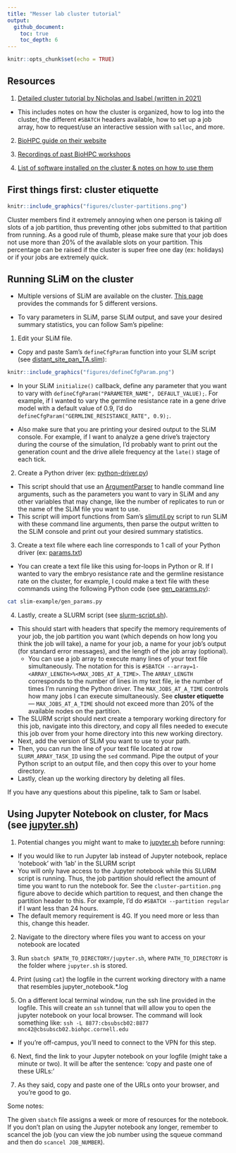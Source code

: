 ```yaml
---
title: "Messer lab cluster tutorial"
output: 
  github_document:
    toc: true
    toc_depth: 6
---
```


```r
knitr::opts_chunk$set(echo = TRUE)
```

## Resources

1. [Detailed cluster tutorial by Nicholas and Isabel (written in 2021)](https://github.com/therkildsen-lab/user-guide/blob/master/slurm_tutorial/slurm.md)
  
  * This includes notes on how the cluster is organized, how to log into the cluster, the different `#SBATCH` headers available, how to set up a job array, how to request/use an interactive session with `salloc`, and more.

2. [BioHPC guide on their website](https://biohpc.cornell.edu/lab/cbsubscb_SLURM.htm)

3. [Recordings of past BioHPC workshops](https://biohpc.cornell.edu/login_bio.aspx?ReturnURL=/lab/medialist.aspx)

4. [List of software installed on the cluster & notes on how to use them](https://biohpc.cornell.edu/lab/userguide.aspx?a=software)

## First things first: cluster etiquette 

```r
knitr::include_graphics("figures/cluster-partitions.png")
```
Cluster members find it extremely annoying when one person is taking *all* slots of a job partition, thus preventing other jobs submitted to that partition from running. As a good rule of thumb, please make sure that your job does not use more than 20% of the available slots on your partition. This percentage can be raised if the cluster is super free one day (ex: holidays) or if your jobs are extremely quick.

## Running SLiM on the cluster

* Multiple versions of SLiM are available on the cluster. [This page](https://biohpc.cornell.edu/lab/userguide.aspx?a=software&i=411#c) provides the commands for 5 different versions.

* To vary parameters in SLiM, parse SLiM output, and save your desired summary statistics, you can follow Sam's pipeline:

1. Edit your SLiM file. 
  + Copy and paste Sam's `defineCfgParam` function into your SLiM script (see [distant_site_pan_TA.slim](slim-example/distant_site_pan_TA.slim)):
```r
knitr::include_graphics("figures/defineCfgParam.png")
```
 
  + In your SLiM `initialize()` callback, define any parameter that you want to vary with `defineCfgParam("PARAMETER_NAME", DEFAULT_VALUE);`. For example, if I wanted to vary the germline resistance rate in a gene drive model with a default value of 0.9, I'd do `defineCfgParam("GERMLINE_RESISTANCE_RATE", 0.9);`.

 + Also make sure that you are printing your desired output to the SLiM console. For example, if I want to analyze a gene drive's trajectory during the course of the simulation, I'd probably want to print out the generation count and the drive allele frequency at the `late()` stage of each tick. 

2. Create a Python driver (ex: [python-driver.py](slim-example/python-driver.py))
  + This script should that use an [ArgumentParser](https://docs.python.org/3/library/argparse.html) to handle command line arguments, such as the parameters you want to vary in SLiM and any other variables that may change, like the number of replicates to run or the name of the SLiM file you want to use. 
 + This script will import functions from Sam's [slimutil.py](slim-example/slimutil.py) script to run SLiM with these command line arguments, then parse the output written to the SLiM console and print out your desired summary statistics.
  
3. Create a text file where each line corresponds to 1 call of your Python driver (ex: [params.txt](slim-example/params.txt))
 + You can create a text file like this using for-loops in Python or R. If I wanted to vary the embryo resistance rate and the germline resistance rate on the cluster, for example, I could make a text file with these commands using the following Python code (see [gen_params.py](slim-example/gen_params.py)):
```bash
cat slim-example/gen_params.py
```
  
4. Lastly, create a SLURM script (see [slurm-script.sh](slim-example/slurm-script.sh)). 
  + This should start with headers that specify the memory requirements of your job, the job partition you want (which depends on how long you think the job will take), a name for your job, a name for your job's output (for standard error messages), and the length of the job array (optional).
    * You can use a job array to execute many lines of your text file simultaneously. The notation for this is `#SBATCH --array=1-<ARRAY_LENGTH>%<MAX_JOBS_AT_A_TIME>`. The `ARRAY_LENGTH` corresponds to the number of lines in my text file, ie the number of times I'm running the Python driver. The `MAX_JOBS_AT_A_TIME` controls how many jobs I can execute simultaneously. See **cluster etiquette** — `MAX_JOBS_AT_A_TIME` should not exceed more than 20% of the available nodes on the partition. 
  + The SLURM script should next create a temporary working directory for this job, navigate into this directory, and copy all files needed to execute this job over from your home directory into this new working directory.
  + Next, add the version of SLiM you want to use to your path.
  + Then, you can run the line of your text file located at row `SLURM_ARRAY_TASK_ID` using the `sed` command. Pipe the output of your Python script to an output file, and then copy this over to your home directory.
  + Lastly, clean up the working directory by deleting all files. 

If you have any questions about this pipeline, talk to Sam or Isabel.

## Using Jupyter Notebook on cluster, for Macs (see [jupyter.sh](jupyter.sh))

1. Potential changes you might want to make to [jupyter.sh](jupyter.sh) before running:
  * If you would like to run Jupyter lab instead of Jupyter notebook, replace ‘notebook’ with ‘lab’ in the SLURM script
  * You will only have access to the Jupyter notebook while this SLURM script is running. Thus, the job partition should reflect the amount of time you want to run the notebook for. See the `cluster-partition.png` figure above to decide which partition to request, and then change the partition header to this. For example, I'd do `#SBATCH --partition regular` if I want less than 24 hours. 
  * The default memory requirement is 4G. If you need more or less than this, change this header. 

2. Navigate to the directory where files you want to access on your notebook are located

3. Run `sbatch $PATH_TO_DIRECTORY/jupyter.sh`, where `PATH_TO_DIRECTORY` is the folder where `jupyter.sh` is stored.

4. Print (using `cat`) the logfile in the current working directory with a name that resembles jupyter_notebook.*.log

5. On a different local terminal window, run the ssh line provided in the logfile. This will create an `ssh` tunnel that will allow you to open the jupyter notebook on your local browser. The command will look something like: `ssh -L 8877:cbsubscb02:8877 mnc42@cbsubscb02.biohpc.cornell.edu`
  + If you’re off-campus, you’ll need to connect to the VPN for this step.

6. Next, find the link to your Jupyter notebook on your logfile (might take a minute or two). It will be after the sentence: ‘copy and paste one of these URLs:’

7. As they said, copy and paste one of the URLs onto your browser, and you’re good to go.

Some notes:

The given `sbatch` file assigns a week or more of resources for the notebook. If you don’t plan on using the Jupyter notebook any longer, remember to scancel the job (you can view the job number using the squeue command and then do `scancel JOB_NUMBER`).




  





